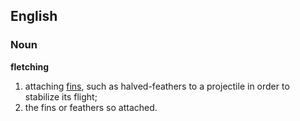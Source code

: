 ==English==
===Noun===
'''fletching'''
{{wikipedia}}
# attaching [[fin]]s, such as halved-feathers to a projectile in order to stabilize its flight;
# the fins or feathers so attached.